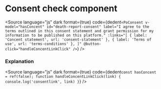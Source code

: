 # Consent check component




<Story of={PoConsentStories.Consent} />

<Source
	language="js"
	dark
	format={true}
	code={dedent`
    <PoConsent
        v-model="hasConcent"
        id="death-report-consent"
        label="I agree to the terms outlined in this consent statement and grant permission for my information to be published on this platform."
        :links="[
            { label: 'Concent statement', url: 'consent-statement' },
            { label: 'Terms of use', url: 'terms-conditions' },
        ]"
        @button-click="handleConcentLinkClick"
    />
  `}
/>

### Explanation

<ArgTypes of={PoConsentStories} />

<Source
	language="js"
	dark
	format={true}
	code={dedent`
    const hasConcent = ref(false);
    function handleConcentLinkClick(link) {
        console.log('consentlink', link)
    }
  `}
/>
